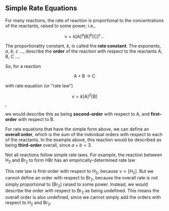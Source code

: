 ## Simple Rate Equations

For many reactions, the rate of reaction is proportional to the concentrations of the reactants, raised to some power; i.e.,

$$\nu = k [\mathrm{A}]^a [\mathrm{B}]^b [\mathrm{C}]^c \ldots$$

The proportionality constant, $k$, is called the **rate constant**.
The exponents, $a$, $b$, $c$ &hellip;, describe the **order** of the reaction with respect to the reactants A, B, C &hellip;.

So, for a reaction

$$\mathrm{A} + \mathrm{B} \longrightarrow \mathrm{C}$$

with rate equation (or &ldquo;rate law&rdquo;)

$$\nu = k[\mathrm{A}]^2[\mathrm{B}]$$,

we would describe this as being **second-order** with respect to A, and **first-order** with respect to B.

For rate equations that have the simple form above, we can define an **overall order**, which is the sum of the individual orders with respect to each of the reactants. In the example above, this reaction would be described as being **third-order** overall, since $a+b = 3$.

Not all reactions follow simple rate laws. For example, the reaction between H~2~ and Br~2~ to form HBr has an empirically-determined rate law

\begin{equation}
\nu = k\frac{[\mathrm{H}_2][\mathrm{Br}_2]^\frac{1}{2}}{1+k^\prime [\mathrm{HBr}]/[\mathrm{Br}_2]}
(\#eq:HBrratelaw)
\end{equation}

This rate law is first-order with respect to H~2~, because $\nu \propto [\mathrm{H_2}]$. But we cannot define an order with respect to Br~2~, because the overall rate is not simply proportional to $[\mathrm{Br}_2]$ raised to some power. Instead, we would describe the order with respect to Br~2~ as being undefined. This means the overall order is also undefined, since we cannot simply add the orders with respect to H~2~ and Br~2~.


